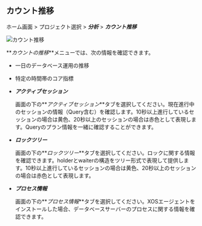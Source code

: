 ## カウント推移

ホーム画面 > プロジェクト選択 > **_分析_** > **_カウント推移_**

![カウント推移](/img/analysis-count.png)

**_カウントの推移_**メニューでは、次の情報を確認できます。

-   一日のデータベース運用の推移

-   特定の時間帯のコア指標

-   **_アクティブセッション_**

    画面の下の**_アクティブセッション_**タブを選択してください。現在進行中のセッションの情報（Query含む）を確認します。10秒以上進行しているセッションの場合は<span class='slow'>黄色</span>、20秒以上のセッションの場合は<span class='vslow'>赤色</span>として表現します。Queryのプラン情報を一緒に確認することができます。

-   **_ロックツリー_**

    画面の下の**_ロックツリー_**タブを選択してください。ロックに関する情報を確認できます。holderとwaiterの構造をツリー形式で表現して提供します。10秒以上進行しているセッションの場合は<span class='slow'>黄色</span>、20秒以上のセッションの場合は<span class='vslow'>赤色</span>として表現します。

-   **_プロセス情報_**

    画面の下の**_プロセス情報_**タブを選択してください。XOSエージェントをインストールした場合、データベースサーバーのプロセスに関する情報を確認できます。
